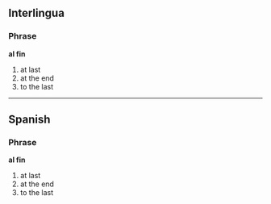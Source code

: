 ==Interlingua==
===Phrase===
'''al fin'''
# at last
# at the end
# to the last
----
==Spanish==
===Phrase===
'''al fin'''
# at last
# at the end
# to the last